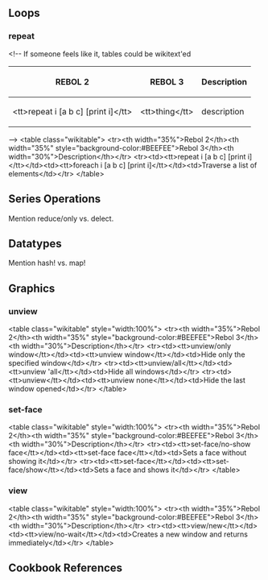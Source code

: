 {{Cookbook|title=How to do Things the new Rebol 3 Way|author=Docbase Crew|level=1|category=R2 vs. R3}}

==Loops==

===repeat===

&lt;!-- If someone feels like it, tables could be wikitext'ed
{| class=&quot;wikitable&quot; width=&quot;100%&quot; style=&quot;clear:right;&quot;
!REBOL 2
!REBOL 3
!Description
|-
|&lt;tt&gt;repeat i [a b c] [print i]&lt;/tt&gt;
|&lt;tt&gt;thing&lt;/tt&gt;
|description
|}
--&gt;
&lt;table class=&quot;wikitable&quot;&gt;
&lt;tr&gt;&lt;th width=&quot;35%&quot;&gt;Rebol 2&lt;/th&gt;&lt;th width=&quot;35%&quot; style=&quot;background-color:#BEEFEE&quot;&gt;Rebol 3&lt;/th&gt;&lt;th width=&quot;30%&quot;&gt;Description&lt;/th&gt;&lt;/tr&gt;
&lt;tr&gt;&lt;td&gt;&lt;tt&gt;repeat i [a b c] [print i]&lt;/tt&gt;&lt;/td&gt;&lt;td&gt;&lt;tt&gt;foreach i [a b c] [print i]&lt;/tt&gt;&lt;/td&gt;&lt;td&gt;Traverse a list of elements&lt;/td&gt;&lt;/tr&gt;
&lt;/table&gt;

==Series Operations==

Mention reduce/only vs. delect.

==Datatypes==

Mention hash! vs. map!

==Graphics==

===unview===
&lt;table class=&quot;wikitable&quot; style=&quot;width:100%&quot;&gt;
&lt;tr&gt;&lt;th width=&quot;35%&quot;&gt;Rebol 2&lt;/th&gt;&lt;th width=&quot;35%&quot; style=&quot;background-color:#BEEFEE&quot;&gt;Rebol 3&lt;/th&gt;&lt;th width=&quot;30%&quot;&gt;Description&lt;/th&gt;&lt;/tr&gt;
&lt;tr&gt;&lt;td&gt;&lt;tt&gt;unview/only window&lt;/tt&gt;&lt;/td&gt;&lt;td&gt;&lt;tt&gt;unview window&lt;/tt&gt;&lt;/td&gt;&lt;td&gt;Hide only the specified window&lt;/td&gt;&lt;/tr&gt;
&lt;tr&gt;&lt;td&gt;&lt;tt&gt;unview/all&lt;/tt&gt;&lt;/td&gt;&lt;td&gt;&lt;tt&gt;unview 'all&lt;/tt&gt;&lt;/td&gt;&lt;td&gt;Hide all windows&lt;/td&gt;&lt;/tr&gt;
&lt;tr&gt;&lt;td&gt;&lt;tt&gt;unview&lt;/tt&gt;&lt;/td&gt;&lt;td&gt;&lt;tt&gt;unview none&lt;/tt&gt;&lt;/td&gt;&lt;td&gt;Hide the last window opened&lt;/td&gt;&lt;/tr&gt;
&lt;/table&gt;

===set-face===
&lt;table class=&quot;wikitable&quot; style=&quot;width:100%&quot;&gt;
&lt;tr&gt;&lt;th width=&quot;35%&quot;&gt;Rebol 2&lt;/th&gt;&lt;th width=&quot;35%&quot; style=&quot;background-color:#BEEFEE&quot;&gt;Rebol 3&lt;/th&gt;&lt;th width=&quot;30%&quot;&gt;Description&lt;/th&gt;&lt;/tr&gt;
&lt;tr&gt;&lt;td&gt;&lt;tt&gt;set-face/no-show face&lt;/tt&gt;&lt;/td&gt;&lt;td&gt;&lt;tt&gt;set-face face&lt;/tt&gt;&lt;/td&gt;&lt;td&gt;Sets a face without showing it&lt;/td&gt;&lt;/tr&gt;
&lt;tr&gt;&lt;td&gt;&lt;tt&gt;set-face&lt;/tt&gt;&lt;/td&gt;&lt;td&gt;&lt;tt&gt;set-face/show&lt;/tt&gt;&lt;/td&gt;&lt;td&gt;Sets a face and shows it&lt;/td&gt;&lt;/tr&gt;
&lt;/table&gt;

===view===
&lt;table class=&quot;wikitable&quot; style=&quot;width:100%&quot;&gt;
&lt;tr&gt;&lt;th width=&quot;35%&quot;&gt;Rebol 2&lt;/th&gt;&lt;th width=&quot;35%&quot; style=&quot;background-color:#BEEFEE&quot;&gt;Rebol 3&lt;/th&gt;&lt;th width=&quot;30%&quot;&gt;Description&lt;/th&gt;&lt;/tr&gt;
&lt;tr&gt;&lt;td&gt;&lt;tt&gt;view/new&lt;/tt&gt;&lt;/td&gt;&lt;td&gt;&lt;tt&gt;view/no-wait&lt;/tt&gt;&lt;/td&gt;&lt;td&gt;Creates a new window and returns immediately&lt;/td&gt;&lt;/tr&gt;
&lt;/table&gt;

==Cookbook References==

{{:Cookbook References}}